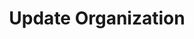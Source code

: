 ---
title: "Update Organization"
openapi: "POST /organization"
description: "Update an organization. You must provide a valid API key for authorization, JWT tokens will not work,"
---